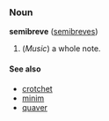 ===Noun===
'''semibreve''' ([[semibreves]])

# (''Music'') a whole note.

==== See also ====
*[[crotchet]]
*[[minim]]
*[[quaver]]